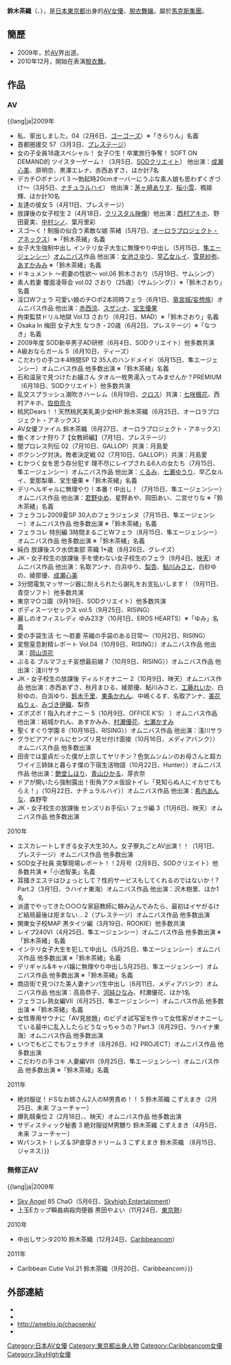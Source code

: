 {{AV女優|
|モデル名={{lang|ja|鈴木 茶織}}
|ふりがな=すずき ちゃお
|画像ファイル=
|別名={{lang|ja|鈴木 茶緒<br />鈴木 さおり<br />小池 智美<br />黒田 やよい<br />きらりん<br />なつき<br />はつね<br />ゆみ<br />Chao<br />SUZU}}
|愛称=
|生年=1988
|生月=10
|生日=11
|出身地={{JPN}}・[[東京都|東京都]]
|血液型=A型
|時点=
|身長=162
|体重=
|バスト=85
|ウエスト=58
|ヒップ=84
|カップ=E
|股下=
|靴=
|身体備考=
|ジャンル=[[AV|AV]]
|AV出演期間=2009年 - 
|他の活動=[[脫衣舞孃|脫衣舞孃]]
}}
{{japanese|japanese=鈴木 茶織|kana=すずき ちゃお|romaji=Suzuki Chao}}
'''鈴木茶織'''（{{lang-ja|鈴木 茶織}}、{{bd|1988年|10月11日}}），是[[日本|日本]][[東京都|東京都]]出身的[[AV女優|AV女優]]、[[脫衣舞孃|脫衣舞孃]]。屬於[[馬克斯集團_(AV公司)|馬克斯集團]]。

== 簡歷 == 
*2009年，於[[AV|AV]]界出道。
*2010年12月，開始在{{nihongo|樂座|ロック座}}表演[[脫衣舞|脫衣舞]]。

== 作品 == 
=== AV ===
;{{lang|ja|2009年
* 私、家出しました。04（2月6日、[[ゴーゴーズ|ゴーゴーズ]]）※「きらりん」名義　
* 首都圏援交 57（3月3日、[[プレステージ|プレステージ]]）　
* 女の子全員18歳スペシャル！ 女子○生！卒業旅行争奪！ SOFT ON DEMAND的 ツイスターゲーム！（3月5日、[[SODクリエイト|SODクリエイト]]） 他出演：[[成瀬心美|成瀬心美]]、原明奈、黒澤エレナ、赤西あずさ、ほか計7名
* デカチ○ポナンパ 3 ～勃起時20cmオーバーにうぶな素人娘も思わずくぎづけ～（3月5日、[[ナチュラルハイ|ナチュラルハイ]]） 他出演：[[茅ヶ崎ありす|茅ヶ崎ありす]]、[[椿花鈴|桜小雪]]、楓姫輝、ほか計10名
* 友達の彼女 5（4月11日、プレステージ）
* 放課後の女子校生 2（4月18日、[[クリスタル映像|クリスタル映像]]）他出演：[[西村アキホ|西村アキホ]]、野田夏実、[[中村シノ|中村シノ]]、葉月里彩
* スゴ～く！制服の似合う素敵な娘 茶緒（5月7日、[[オーロラ・プロジェクト|オーロラプロジェクト・アネックス]]）※「鈴木茶緒」名義
* 女子大生強制中出し インテリ女子大生に無理やり中出し（5月15日、[[隼エージェンシー|隼エージェンシー]]）[[オムニバス|オムニバス]]作品 他出演：[[女池さゆり|女池さゆり]]、[[早乙女ルイ|早乙女ルイ]]、[[雪見紗弥|雪見紗弥]]、[[あすかみみ|あすかみみ]] ※「鈴木茶緒」名義
* ドキュメント ～若妻の性欲～ vol.06 鈴木さおり（5月19日、サムシング）
* 素人若妻 覆面凌辱会 vol.02 さおり（25歳）（サムシング））※「鈴木さおり」名義
* 淫口Wフェラ 可愛い娘のチ○ポ2本同時フェラ（6月1日、[[妄想族|竜宮城/妄想族]]）オムニバス作品 他出演：[[赤西涼|赤西涼]]、[[伊東麻央|スザンナ]]、[[武藤クレア|宝生優果]]
* 拘束監禁ドリル地獄 Vol.13 さおり（6月2日、MAD）※「鈴木さおり」名義
* Osaka In 梅田 女子大生 なつき・20歳（6月2日、プレステージ）※「なつき」名義
* 2009年度 SOD新卒男子AD研修（6月4日、SODクリエイト）他多数共演
* A級おならガール 5（6月10日、ティーズ）
* こだわりの手コキ4時間SP 12 35人のハンドメイド（6月15日、隼エージェンシー）オムニバス作品 他多数出演 ※「鈴木茶緒」名義
* 石和温泉で見つけたお嬢さん タオル一枚男湯入ってみませんか？PREMIUM（6月18日、SODクリエイト）他多数共演
* 乱交スプラッシュ潮吹きハーレム（6月19日、[[クロス|クロス]]）共演：[[七咲楓花|七咲楓花]]、西村アキホ、[[佐伯奈々|佐伯奈々]]
* 桃尻Dears！！天然桃尻美乳美少女HIP 鈴木茶織（6月25日、オーロラプロジェクト・アネックス）
* AV女優ファイル 鈴木茶織（6月27日、オーロラプロジェクト・アネックス）
* 働くオンナ狩り 7【女教師編】（7月1日、プレステージ）
* 闇プロレス列伝 02（7月10日、GALLOP）共演：月島愛
* ボクシング対決。敗者決定戦 02（7月10日、GALLOP））共演：月島愛
* むかつく女を思う存分犯す 理不尽にレイプされる6人の女たち（7月15日、隼エージェンシー）オムニバス作品 他出演：[[未来（AV女優）|くるみ]]、[[七瀬ゆうり|七瀬ゆうり]]、早乙女ルイ、愛那梨華、宝生優果  ※「鈴木茶緒」名義
* デリヘルギャルに無理やり！本番！中出し！（7月15日、隼エージェンシー）オムニバス作品 他出演：[[君野ゆめ|君野ゆめ]]、星野あや、岡田あい、二宮せりな  ※「鈴木茶緒」名義
* フェラコレ2009夏SP 30人のフェラジェンヌ（7月15日、隼エージェンシー）オムニバス作品 他多数出演 ※「鈴木茶緒」名義
* フェラコレ 特別編 3時間まるごとWフェラ（8月15日、隼エージェンシー）オムニバス作品 他多数出演 ※「鈴木茶緒」名義
* 純白 放課後スク水倶楽部 茶織 1*歳（8月26日、グレイズ）
* JK・女子校生の放課後 手を使わない女子校生のフェラ（9月4日、[[映天|映天]]）オムニバス作品 他出演：名取アンナ、白浜ゆり、[[梨杏（AV女優）|梨杏]]、[[鮎川みさと|鮎川みさと]]、白砂ゆの、綾那優、[[成瀬心美|成瀬心美]]
* 3分間電気マッサージ器に耐えられたら謝礼をお支払いします！（9月11日、青空ソフト）他多数共演
* 東京マ○コ園（9月19日、SODクリエイト）他多数共演
* ボディスーツセックス vol.5（9月25日、RISING）　
* 麗しのオフィスレディ ゆみ23才（10月1日、EROS HEARTS）※「ゆみ」名義　
* 愛の手袋生活 七 ～若妻 茶織の手袋のある日常～（10月2日、RISING）　
* 変態窒息射精レポート Vol.04（10月9日、RISING））オムニバス作品 他出演：[[岡山涼花|岡山涼花]]
* ぶるる ブルマフェチ妄想最前線 7（10月9日、RISING））オムニバス作品 他出演：淺川サラ　
* JK・女子校生の放課後 ディルドオナニー 2（10月9日、映天）オムニバス作品 他出演：赤西あずさ、秋月まひる、綾那優、鮎川みさと、[[工藤れいか|工藤れいか]]、白砂ゆの、白浜ゆり、[[鈴木千里|鈴木千里]]、[[黒木いちか|東条かれん]]、中嶋くるす、名取アンナ、[[美花ぬりぇ|美花ぬりぇ]]、[[みづき伊織|みづき伊織]]、梨杏
* ズボズボ！指入れオナニー 5（10月9日、OFFICE K'S） ）オムニバス作品 他出演：結城かれん、あすかみみ、[[村瀬優花|村瀬優花]]、[[神崎レオナ|七瀬かすみ]]　
* 聖くすぐり学園 8（10月16日、RISING））オムニバス作品 他出演：淺川サラ　　
* グラビアアイドルにセンズリ見せ付け面接（10月16日、メディアバンク））オムニバス作品 他多数出演
* 田舎では童貞だった僕が上京してヤリチン？色気ムンムンのお母さんと超カワイイ三姉妹と暮らす僕の下宿生活物語（10月22日、Hunter））オムニバス作品 他出演：[[艶堂しほり|艶堂しほり]]、[[青山ひかる（AV女優）|青山ひかる]]、芽衣奈
* ドアが開いたら強制露出！街角アクメ仮設トイレ「見知らぬ人にイカせてもらえ！」（10月22日、ナチュラルハイ））オムニバス作品 他出演：[[希内あんな|希内あんな]]、森野雫
* JK・女子校生の放課後 センズリお手伝い フェラ編 3（11月6日、映天）オムニバス作品 他多数出演
 
;2010年
* エスカレートしすぎる女子大生30人。女子寮丸ごとAV出演！！（1月1日、プレステージ）オムニバス作品 他多数出演
* SOD女子社員 突撃現場レポート！！2月号（2月8日、SODクリエイト）他多数共演 ※「小池智美」名義
* 耳掻きエステはひょっとして？性的サービスもしてくれるのではないか！? Part.2（3月1日、ラハイナ東海）オムニバス作品 他出演：沢木樹里、ほか1名
* 派遣でやってきた○○○な家庭教師に頼み込んでみたら、最初はイヤがるけど結局最後は拒まない… 2（プレステージ）オムニバス作品 他多数出演
* 関東女子校MAP 黒タイツ編（3月19日、ROOKIE）他多数共演
* レイプ240VI（4月25日、隼エージェンシー）オムニバス作品 他多数出演 ※「鈴木茶緒」名義
* インテリ女子大生を犯して中出し（5月25日、隼エージェンシー）オムニバス作品 他多数出演 ※「鈴木茶緒」名義
* デリギャル&キャバ嬢に無理やり中出し5月25日、隼エージェンシー）オムニバス作品 他多数出演 ※「鈴木茶緒」名義
* 商店街で見つけた美人妻ナンパ生中出し（6月11日、メディアバンク）オムニバス作品 他出演：高島恭子、[[河純ひなみ|河純ひなみ]]、村瀬優花、ほか1名
* フェラコレ熟女編VII（6月25日、隼エージェンシー）オムニバス作品 他多数出演 ※「鈴木茶緒」名義
* 女性専用サウナに「AV見放題」のビデオ試写室を作って女性客がオナニーしている最中に乱入したらどうなっちゃうの？Part.3（6月29日、ラハイナ東海）オムニバス作品 他多数出演
* いつでもどこでもフェラチオ（8月26日、H2 PROJECT）オムニバス作品 他多数出演
* こだわりの手コキ 人妻編VIII（9月25日、隼エージェンシー）オムニバス作品 他多数出演 ※「鈴木茶緒」名義

;2011年
* 絶対服従！ドSなお姉さん2人のM男責め！！ 5 鈴木茶織 こずえまき（2月25日、未来 フューチャー）
* 爆乳騎乗位 2（2月18日、、映天）オムニバス作品 他多数出演
* サディスティック秘書 3 絶対服従M男嬲り 鈴木茶織 こずえまき（4月5日、未来 フューチャー）
* Wパンスト！レズ＆3P直穿きドリーム 3 こずえまき 鈴木茶織 （8月15日、ジャネス）}}

=== 無修正AV ===
;{{lang|ja|2009年
* [[Sky_Angel|Sky Angel]] 85 ChaO（5月6日、[[Skyhigh_Entertainment|Skyhigh Entertainment]]）
* 上玉Eカップ瞬姦病殺肉便器 黒田やよい（11月24日、[[東京熱|東京熱]]）
 
;2010年
* 中出しサンタ2010 鈴木茶織（12月24日、[[Caribbeancom|Caribbeancom]]）

;2011年
* Caribbean Cutie Vol.21 鈴木茶織（9月20日、Caribbeancom）}}

== 外部連結 ==
* [https://web.archive.org/web/20101125212225/http://marks.fm/contents/?mode=model&model_id=563 {{lang|ja|Marks Group 女優紹介 鈴木茶織}}]
* [https://web.archive.org/web/20100629210418/http://skyhighpremium.com/actress/catid_4-itemid_752.html {{lang|ja|Skyhigh Entertainment 女優紹介 ChaO}}]
* http://ameblo.jp/chaosenki/ {{Wayback|url=http://ameblo.jp/chaosenki/ |date=20160505061123 }}
* [https://web.archive.org/web/20110912070524/http://blog.livedoor.jp/suzuki_chao/ {{lang|ja|ちゃお戦記}}]

{{DEFAULTSORT:Suzuki Chao}}
[[Category:日本AV女優|Category:日本AV女優]]
[[Category:東京都出身人物|Category:東京都出身人物]]
[[Category:Caribbeancom女優|Category:Caribbeancom女優]]
[[Category:SkyHigh女優|Category:SkyHigh女優]]